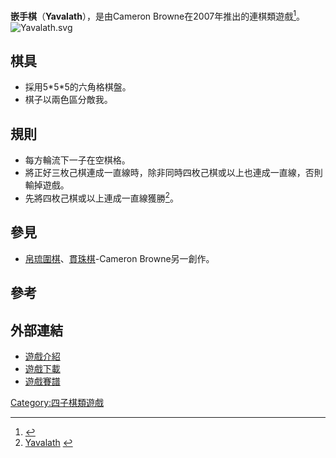 '''嵌手棋'''（'''Yavalath'''），是由Cameron Browne在2007年推出的連棋類遊戲<ref>{{Cite web |url=http://www.iggamecenter.com/info/en/yavalath.html |title=Yavalath Rules |access-date=2011-06-12 |archive-date=2020-07-07 |archive-url=https://web.archive.org/web/20200707162839/http://www.iggamecenter.com/info/en/yavalath.html |dead-url=no }}</ref>。
[[File:Yavalath.svg|thumb]]

==棋具==

*採用5*5*5的六角格棋盤。
*棋子以兩色區分敵我。

==規則==

*每方輪流下一子在空棋格。
*將正好三枚己棋連成一直線時，除非同時四枚己棋或以上也連成一直線，否則輸掉遊戲。
*先將四枚己棋或以上連成一直線獲勝<ref>[http://www.cameronius.com/games/yavalath/ Yavalath] {{Wayback|url=http://www.cameronius.com/games/yavalath/ |date=20110708112655 }}</ref>。

==參見==
*[[帛琉圍棋|帛琉圍棋]]、[[貫珠棋|貫珠棋]]-Cameron Browne另一創作。

==參考==
<div class="references-small">
<references/>
</div>

==外部連結==
* [http://boardgamegeek.com/boardgame/33767/yavalath 遊戲介紹] {{Wayback|url=http://boardgamegeek.com/boardgame/33767/yavalath |date=20210307052735 }}
* [https://web.archive.org/web/20151024074428/http://www.cameronius.com/games/yavalath/Yavalath.zip 遊戲下載]
* [http://www.iggamecenter.com/stats/yavalathon.html 遊戲賽譜] {{Wayback|url=http://www.iggamecenter.com/stats/yavalathon.html |date=20190524050632 }}
[[Category:四子棋類遊戲|Category:四子棋類遊戲]]